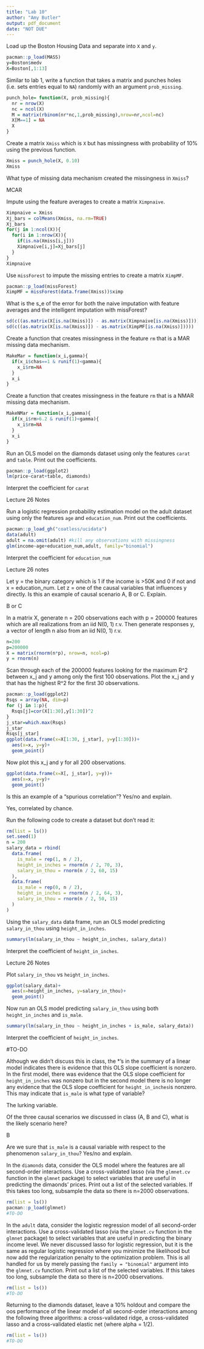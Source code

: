 ---
title: "Lab 10"
author: "Amy Butler"
output: pdf_document
date: "NOT DUE"
---
  
Load up the Boston Housing Data and separate into `X` and `y`.

```{r}
pacman::p_load(MASS)
y=Boston$medv
X=Boston[,1:13]
```

Similar to lab 1, write a function that takes a matrix and punches holes (i.e. sets entries equal to `NA`) randomly with an argument `prob_missing`.

```{r}
punch_hole= function(X, prob_missing){
  nr = nrow(X)
  nc = ncol(X)
  M = matrix(rbinom(nr*nc,1,prob_missing),nrow=nr,ncol=nc)
  X[M==1] = NA
  X
}
```

Create a matrix `Xmiss` which is `X` but has missingness with probability of 10% using the previous function.

```{r}
Xmiss = punch_hole(X, 0.10)
Xmiss
```

What type of missing data mechanism created the missingness in `Xmiss`?
  
MCAR
  
Impute using the feature averages to create a matrix `Ximpnaive`.

```{r}
Ximpnaive = Xmiss
Xj_bars = colMeans(Xmiss, na.rm=TRUE)
Xj_bars
for(j in 1:ncol(X)){
  for(i in 1:nrow(X)){
    if(is.na(Xmiss[i,j]))
    Ximpnaive[i,j]=Xj_bars[j]
  }
}
Ximpnaive
```

Use `missForest` to impute the missing entries to create a matrix `XimpMF`.

```{r}
pacman::p_load(missForest)
XimpMF = missForest(data.frame(Xmiss))$ximp
```

What is the s_e of the error for both the naive imputation with feature averages and the intelligent imputation with missForest?
  
```{r}
sd(c((as.matrix(X[is.na(Xmiss)]) - as.matrix(Ximpnaive[is.na(Xmiss)]))))
sd(c((as.matrix(X[is.na(Xmiss)]) - as.matrix(XimpMF[is.na(Xmiss)]))))
```

Create a function that creates missingness in the feature `rm` that is a MAR missing data mechanism.

```{r}
MakeMar = function(x_i,gamma){
  if(x_i$chas==1 & runif(1)<gamma){
    x_i$rm=NA
  }
  x_i
}
```

Create a function that creates missingness in the feature `rm` that is a NMAR missing data mechanism.

```{r}
MakeNMar = function(x_i,gamma){
  if(x_i$rm>6.2 & runif(1)<gamma){
    x_i$rm=NA
  }
  x_i
}
```

Run an OLS model on the diamonds dataset using only the features `carat` and `table`. Print out the coefficients.

```{r}
pacman::p_load(ggplot2)
lm(price~carat+table, diamonds)
```

Interpret the coefficient for `carat`

Lecture 26 Notes

Run a logistic regression probability estimation model on the adult dataset using only the features `age` and `education_num`. Print out the coefficients.


```{r}
pacman::p_load_gh("coatless/ucidata")
data(adult)
adult = na.omit(adult) #kill any observations with missingness
glm(income~age+education_num,adult, family="binomial")
```


Interpret the coefficient for `education_num`

Lecture 26 notes

Let y = the binary category which is 1 if the income is >50K and 0 if not and x = education_num. Let z = one of the causal variables that influences y directly. Is this an example of causal scenario A, B or C. Explain.

B or C

In a matrix X, generate n = 200 observations each with p = 200000 features which are all realizations from an iid N(0, 1) r.v. Then generate responses y, a vector of length n also from an iid N(0, 1) r.v.

```{r}
n=200
p=200000
X = matrix(rnorm(n*p), nrow=n, ncol=p)
y = rnorm(n)
```

Scan through each of the 200000 features looking for the maximum R^2 between x_j and y among only the first 100 observations. Plot the x_j and y that has the highest R^2 for the first 30 observations.

```{r}
pacman::p_load(ggplot2)
Rsqs = array(NA, dim=p)
for (j in 1:p){
  Rsqs[j]=cor(X[1:30],y[1:30])^2
}
j_star=which.max(Rsqs)
j_star
Rsqs[j_star]
ggplot(data.frame(x=X[1:30, j_star], y=y[1:30]))+
  aes(x=x, y=y)+
  geom_point()
```

Now plot this x_j and y for all 200 observations.

```{r}
ggplot(data.frame(x=X[, j_star], y=y))+
  aes(x=x, y=y)+
  geom_point()
```

Is this an example of a "spurious correlation"? Yes/no and explain.

Yes, correlated by chance.

Run the following code to create a dataset but don't read it:

```{r}
rm(list = ls())
set.seed(1)
n = 200
salary_data = rbind(
  data.frame(
    is_male = rep(1, n / 2),
    height_in_inches = rnorm(n / 2, 70, 3),
    salary_in_thou = rnorm(n / 2, 60, 15)
  ),
  data.frame(
    is_male = rep(0, n / 2),
    height_in_inches = rnorm(n / 2, 64, 3),
    salary_in_thou = rnorm(n / 2, 50, 15)
  )
)
```

Using the `salary_data` data frame, run an OLS model predicting `salary_in_thou` using `height_in_inches`.

```{r}
summary(lm(salary_in_thou ~ height_in_inches, salary_data))
```

Interpret the coefficient of `height_in_inches`.
 
Lecture 26 Notes

Plot `salary_in_thou` vs `height_in_inches`.

```{r}
ggplot(salary_data)+
  aes(x=height_in_inches, y=salary_in_thou)+
  geom_point()
```

Now run an OLS model predicting `salary_in_thou` using both `height_in_inches` and `is_male`.

```{r}
summary(lm(salary_in_thou ~ height_in_inches + is_male, salary_data))
```

Interpret the coefficient of `height_in_inches`.

#TO-DO

Although we didn't discuss this in class, the *'s in the summary of a linear model indicates there is evidence that this OLS slope coefficient is nonzero. In the first model, there was evidence that the OLS slope coefficient for `height_in_inches` was nonzero but in the second model there is no longer any evidence that the OLS slope coefficient for `height_in_inches`is nonzero. This may indicate that `is_male` is what type of variable? 
 
The lurking variable.

Of the three causal scenarios we discussed in class (A, B and C), what is the likely scenario here?
 
B

Are we sure that `is_male` is a causal variable with respect to the phenomenon `salary_in_thou`? Yes/no and explain.


In the `diamonds` data, consider the OLS model where the features are all second-order interactions. Use a cross-validated lasso (via the `glmnet.cv` function in the `glmnet` package) to select variables that are useful in predicting the dimaonds' prices. Print out a list of the selected variables. If this takes too long, subsample the data so there is n=2000 observations.

```{r}
rm(list = ls())
pacman::p_load(glmnet)
#TO-DO
```

In the `adult` data, consider the logistic regression model of all second-order interactions. Use a cross-validated lasso (via the `glmnet.cv` function in the `glmnet` package) to select variables that are useful in predicting the binary income level. We never discussed lasso for logistic regression, but it is the same as regular logistic regression where you minimize the likelihood but now add the regularization penalty to the optimization problem. This is all handled for us by merely passing the `family = "binomial"` argument into the `glmnet.cv` function. Print out a list of the selected variables. If this takes too long, subsample the data so there is n=2000 observations.

```{r}
rm(list = ls())
#TO-DO
```

Returning to the diamonds dataset, leave a 10% holdout and compare the oos performance of the linear model of all second-order interactions among the following three algorithms: a cross-validated ridge, a cross-validated lasso and a cross-validated elastic net (where alpha = 1/2).

```{r}
rm(list = ls())
#TO-DO
```